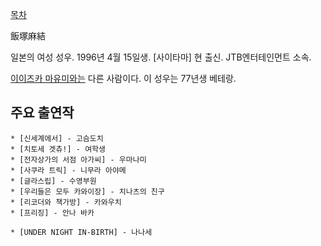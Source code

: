 [[목차]]

飯塚麻結

일본의 여성 성우. 1996년 4월 15일생. [사이타마] 현 출신. JTB엔터테인먼트 소속.

[[이이즈카 마유미]]와는 다른 사람이다. 이 성우는 77년생 베테랑.

== 주요 출연작 ==
 * [신세계에서] - 고슴도치
 * [치토세 겟츄!] - 여학생
 * [전자상가의 서점 아가씨] - 우마나미
 * [사쿠라 트릭] - 니무라 아야메
 * [글라스립] - 수영부원
 * [우리들은 모두 카와이장] - 치나츠의 친구
 * [리코더와 책가방] - 카와우치
 * [프리징] - 안나 바카

 * [UNDER NIGHT IN-BIRTH] - 나나세
